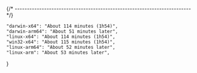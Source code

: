 
{/* ------------------------------------------------------------------------ */}

    "darwin-x64": "About 114 minutes (1h54)",
    "darwin-arm64": "About 51 minutes later",
    "linux-x64": "About 114 minutes (1h54)",
    "win32-x64": "About 115 minutes (1h54)",
    "linux-arm64": "About 52 minutes later",
    "linux-arm": "About 53 minutes later",
}
